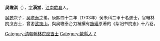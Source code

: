 '''吴瞻淇'''（{{bd|?||?|}}），[[表字|字]]'''漪堂'''，[[江南|江南]][[歙县|歙县]]人。

[[吳苑|吳苑]]次子，[[吴瞻泰|吴瞻泰]]之弟。康熙四十二年（1703年）癸未科二甲十名進士，官翰林院庶吉士，曾游[[武夷山|武夷山]]。與吴瞻泰合力補撰有[[施璜|施璜]]原著的《紫阳书院志》十八卷。

{{清朝人物小作品}}
{{康熙四十二年癸未科殿試金榜}}
{{DEFAULTSORT:Wu吳}}
[[Category:清朝翰林院庶吉士|Category:清朝翰林院庶吉士]]
[[Category:歙縣人|Category:歙縣人]]
[[Category:吳姓|Z]]